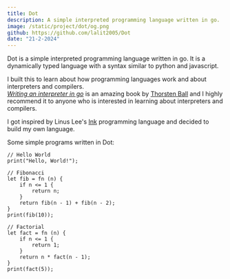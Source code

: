 ```yaml
---
title: Dot
description: A simple interpreted programming language written in go.
image: /static/project/dot/og.png
github: https://github.com/lalit2005/Dot
date: "21-2-2024"
---
```


Dot is a simple interpreted programming language written in go. It is a dynamically typed language with a syntax similar to python and javascript.

I built this to learn about how programming languages work and about interpreters and compilers.  
[_Writing an interpreter in go_](https://interpreterbook.com) is an amazing book by [Thorsten Ball](https://x.com/thorstenball) and I highly recommend it to anyone who is interested in learning about interpreters and compilers.

I got inspired by Linus Lee's [Ink](https://thesephist.com/posts/pl/) programming language and decided to build my own language.

Some simple programs written in Dot:

```
// Hello World
print("Hello, World!");

// Fibonacci
let fib = fn (n) {
    if n <= 1 {
        return n;
    }
    return fib(n - 1) + fib(n - 2);
}
print(fib(10));

// Factorial
let fact = fn (n) {
    if n <= 1 {
        return 1;
    }
    return n * fact(n - 1);
}
print(fact(5));
```
